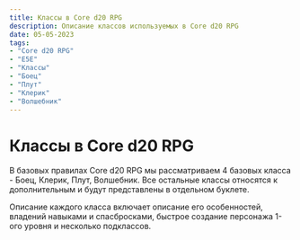 ```yaml
---
title: Классы в Core d20 RPG
description: Описание классов используемых в Core d20 RPG
date: 05-05-2023
tags:
- "Core d20 RPG" 
- "E5E"
- "Классы"
- "Боец"
- "Плут"
- "Клерик"
- "Волшебник"
---
```


# Классы в Core d20 RPG

В базовых правилах Core d20 RPG мы рассматриваем 4 базовых класса - Боец, Клерик, Плут, Волшебник. Все остальные классы относятся к дополнительным и будут представлены в отдельном буклете.

Описание каждого класса включает описание его особенностей, владений навыками и спасбросками, быстрое создание персонажа 1-ого уровня и несколько подклассов.


